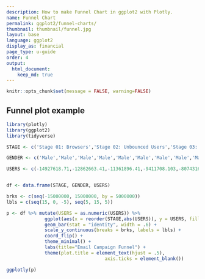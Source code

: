 ```yaml
---
description: How to make Funnel Chart in ggplot2 with Plotly.
name: Funnel Chart
permalink: ggplot2/funnel-charts/
thumbnail: thumbnail/funnel.jpg
layout: base
language: ggplot2
display_as: financial
page_type: u-guide
order: 4
output:
  html_document:
    keep_md: true
---
```


```r
knitr::opts_chunk$set(message = FALSE, warning=FALSE)
```

## Funnel plot example


```r
library(plotly)
library(ggplot2)
library(tidyverse)

STAGE <- c('Stage 01: Browsers','Stage 02: Unbounced Users','Stage 03: Email Signups','Stage 04: Email Confirmed','Stage 05: Campaign-Email Opens','Stage 06: Campaign-Email Clickthroughs','Stage 07: Buy Button Page','Stage 08: Buy Button Clickers','Stage 09: Cart Confirmation Page','Stage 10: Address Verification Page','Stage 11: Submit Order Page','Stage 12: Payment','Stage 13: Payment Successful','Stage 14: 1st Successful Purchase','Stage 15: 2nd Purchase','Stage 16: 3rd Purchase','Stage 17: 4th Purchase','Stage 18: 5th Purchase','Stage 01: Browsers','Stage 02: Unbounced Users','Stage 03: Email Signups','Stage 04: Email Confirmed','Stage 05: Campaign-Email Opens','Stage 06: Campaign-Email Clickthroughs','Stage 07: Buy Button Page','Stage 08: Buy Button Clickers','Stage 09: Cart Confirmation Page','Stage 10: Address Verification Page','Stage 11: Submit Order Page','Stage 12: Payment','Stage 13: Payment Successful','Stage 14: 1st Successful Purchase','Stage 15: 2nd Purchase','Stage 16: 3rd Purchase','Stage 17: 4th Purchase','Stage 18: 5th Purchase')

GENDER <- c('Male','Male','Male','Male','Male','Male','Male','Male','Male','Male','Male','Male','Male','Male','Male','Male','Male','Male','Female','Female','Female','Female','Female','Female','Female','Female','Female','Female','Female','Female','Female','Female','Female','Female','Female','Female')

USERS <- c(-14927618.71,-12862663.41,-11361896.41,-9411708.103,-8074316.616,-6958512.218,-6045363.483,-5029954.214,-4008034.113,-3172555.225,-2484808.199,-1903727.481,-1490277.016,-1152003.965,-770748.0581,-434430.0282,-195031.8899,-58570.22156,14226434.29,12276042.59,10850385.59,8999931.897,7732693.384,6666393.782,5743259.517,4723254.786,3680878.887,3002640.775,2467804.801,1977277.519,1593649.984,1229651.035,828496.9419,486621.9718,227106.1101,73466.77844)


df <- data.frame(STAGE, GENDER, USERS)

brks <- c(seq(-15000000, 15000000, by = 5000000))
lbls = c(seq(15, 0, -5), seq(5, 15, 5))

p <- df %>% mutate(USERS = as.numeric(USERS)) %>%
              ggplot(aes(x = reorder(STAGE,abs(USERS)), y = USERS, fill = GENDER)) +
              geom_bar(stat = "identity", width = .6) +
              scale_y_continuous(breaks = brks, labels = lbls) +
              coord_flip() +
              theme_minimal() +
              labs(title="Email Campaign Funnel") +
              theme(plot.title = element_text(hjust = .5),
                                    axis.ticks = element_blank())

ggplotly(p)
```


<!--------------------- EXAMPLE BREAK ------------------------->
